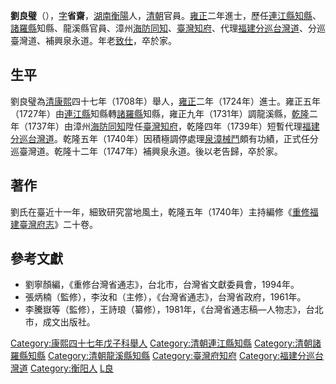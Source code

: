 {{Otheruses|other=名为刘省斋的其他人物|刘省斋}}

'''劉良璧'''（{{bd|？||？||}}），[[表字|字]]'''省齋'''，[[湖南|湖南]][[衡陽|衡陽]]人，[[清朝|清朝]]官員。[[雍正|雍正]]二年進士，歷任[[連江縣|連江縣]][[知縣|知縣]]、[[諸羅縣|諸羅縣]]知縣、龍溪縣官員、漳州[[海防同知|海防同知]]、[[臺灣知府|臺灣知府]]、代理[[福建分巡台灣道|福建分巡台灣道]]、分巡臺灣道、補興泉永道。年老[[致仕|致仕]]，卒於家。

==生平==
劉良璧為[[清|清]][[康熙|康熙]]四十七年（1708年）舉人，[[雍正|雍正]]二年（1724年）進士。雍正五年（1727年）由[[連江縣|連江縣]]知縣轉[[諸羅縣|諸羅縣]]知縣，雍正九年（1731年）調龍溪縣，[[乾隆|乾隆]]二年（1737年）由漳州[[海防同知|海防同知]]陞任[[臺灣知府|臺灣知府]]，乾隆四年（1739年）短暫代理[[福建分巡台灣道|福建分巡台灣道]]。乾隆五年（1740年）因積極調停處理[[泉漳械鬥|泉漳械鬥]]頗有功績，正式任分巡臺灣道。乾隆十二年（1747年）補興泉永道。後以老告歸，卒於家。

==著作==
劉氏在臺近十一年，細致研究當地風土，乾隆五年（1740年）主持編修《[[臺灣府志|重修福建臺灣府志]]》二十卷。

==參考文獻==
*劉寧顏編，《重修台灣省通志》，台北市，台灣省文獻委員會，1994年。
*張炳楠（監修），李汝和（主修），《台灣省通志》，台灣省政府，1961年。 
*李騰嶽等（監修），王詩琅（纂修），1981年，《台灣省通志稿—人物志》，台北市，成文出版社。

{{start box}}
{{s-off}}
{{succession box|周必遵|彭之曇|[[福州府|福州府]]連江縣[[知縣|知縣]]|[[雍正|雍正]]三年－四年<br />（1725－1726年）}}
{{succession box|[[孫魯|孫魯]]|[[馮盡善|馮盡善]]|[[臺灣府|臺灣府]][[諸羅縣|諸羅縣]][[知縣|知縣]]|<small>雍正五年（1727年）上任</small>}}
{{succession box|吳道來|申景雲|[[漳州府|漳州府]]龍溪縣[[知縣|知縣]]|[[雍正|雍正]]九年－十三年<br />（1731－1735年）}}
{{succession box|[[徐治民|徐治民]]|[[錢洙|錢洙]]|[[台灣府知府|台灣府知府]]|<small>乾隆元年（1737年）上任</small>}}
{{succession box|[[尹士俍|尹士俍]]|[[鄂善|鄂善]]|[[福建分巡台灣道|福建分巡台灣道]]|<small>乾隆三年（1739年）代理</small>}}
{{succession box|[[鄂善|鄂善]]|[[莊年|莊年]]|[[福建分巡台灣道|福建分巡台灣道]]|<small>乾隆四年（1740年）代理</small>}}
{{end box}}
{{臺灣統治者}}
{{雍正二年甲辰科殿試金榜}}

[[Category:康熙四十七年戊子科舉人|Category:康熙四十七年戊子科舉人]]
[[Category:清朝連江縣知縣|Category:清朝連江縣知縣]]
[[Category:清朝諸羅縣知縣|Category:清朝諸羅縣知縣]]
[[Category:清朝龍溪縣知縣|Category:清朝龍溪縣知縣]]
[[Category:臺灣府知府|Category:臺灣府知府]]
[[Category:福建分巡台灣道|Category:福建分巡台灣道]]
[[Category:衡阳人|Category:衡阳人]]
[[Category:刘姓|L良]]